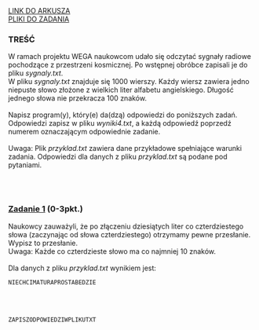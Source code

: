
<div className="box_link"><a className="link  link_materials" target="_blank" href="https://cke.gov.pl/images/_EGZAMIN_MATURALNY_OD_2015/Arkusze_egzaminacyjne/2018/formula_od_2015/informatyka/MIN-R2_1P-182.pdf">LINK DO ARKUSZA</a>
<br/>
<a className="link  link_materials" href="http://cke.gov.pl/images/_EGZAMIN_MATURALNY_OD_2015/Arkusze_egzaminacyjne/2018/formula_od_2015/informatyka/Dane_PR2.zip">PLIKI DO ZADANIA</a>
<br/>
</div>

### TREŚĆ
W ramach projektu WEGA naukowcom udało się odczytać sygnały radiowe pochodzące
z przestrzeni kosmicznej. Po wstępnej obróbce zapisali je do pliku <i>sygnaly.txt</i>.<br/>
W pliku <i>sygnaly.txt</i> znajduje się 1000 wierszy. Każdy wiersz zawiera jedno niepuste
słowo złożone z wielkich liter alfabetu angielskiego. Długość jednego słowa nie przekracza 100
znaków.<br/><br/>
Napisz <span className="bold">program(y)</span>, który(e) da(dzą) odpowiedzi do poniższych zadań. Odpowiedzi zapisz
w pliku <i>wyniki4.txt</i>, a każdą odpowiedź poprzedź numerem oznaczającym odpowiednie
zadanie.<br/><br/>
<span className="bold">Uwaga</span>: Plik <i>przyklad.txt</i> zawiera dane przykładowe spełniające warunki zadania.
Odpowiedzi dla danych z pliku <i>przyklad.txt</i> są podane pod pytaniami. 

<br/><br/>

### <u>Zadanie 1</u>   (0-3pkt.)
Naukowcy zauważyli, że po złączeniu dziesiątych liter co czterdziestego słowa (zaczynając od
słowa czterdziestego) otrzymamy pewne przesłanie. Wypisz to przesłanie.<br/>
<span className="bold">Uwaga</span>: Każde co czterdzieste słowo ma co najmniej 10 znaków.<br/><br/>
Dla danych z pliku <i>przyklad.txt</i> wynikiem jest:

```text
NIECHCIMATURAPROSTABEDZIE 
```

<br/><br/>

<Dropdown title="ODPOWIEDŹ">

```text
ZAPISZODPOWIEDZIWPLIKUTXT 
```
</Dropdown>